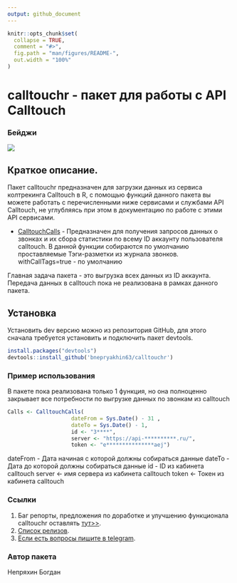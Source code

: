 ```yaml
---
output: github_document
---
```


<!-- README.md is generated from README.Rmd. Please edit that file -->

```r
knitr::opts_chunk$set(
  collapse = TRUE,
  comment = "#>",
  fig.path = "man/figures/README-",
  out.width = "100%"
)
```

# calltouchr - пакет для работы с API Calltouch

<!-- badges: start -->
<!-- badges: end -->
### Бейджи
[![](https://cranlogs.r-pkg.org/badges/calltouchr)](https://cran.r-project.org/package=calltouchr)

## Краткое описание.
Пакет calltouchr предназначен для загрузки данных из сервиса колтрекинга Calltouch в R, с помощью функций данного пакета вы можете работать с перечисленными ниже сервисами и службами API Calltouch, не углубляясь при этом в документацию по работе с этими API сервисами.

+ [CalltouchCalls](https://support.calltouch.ru/hc/ru/articles/209231269-Управление-звонками-через-API) - Предназначен для получения запросов данных о звонках и их сбора статистики по всему ID аккаунту пользователя calltouch. В данной функции собираются по умолчанию проставляемые Тэги-разметки из журнала звонков. withCallTags=true - по умолчанию

Главная задача пакета - это выгрузка всех данных из ID аккаунта. Передача данных в calltouch пока не реализована в рамках данного пакета.

## Установка

Установить dev версию можно из репозитория GitHub, для этого сначала требуется установить и подключить пакет devtools.

```r
install.packages("devtools")
devtools::install_github('bnepryakhin63/calltouchr')
```

### Пример использования

В пакете пока реализована только 1 функция, но она полноценно закрывает все потребности по выгрузке данных по звонкам из calltouch

```r
Calls <- CalltouchCalls(
                    dateFrom = Sys.Date() - 31 ,
                    dateTo = Sys.Date() - 1,
                    id <- "3****",
                    server <- "https://api-**********.ru/",
                    token <- "e***************aej")

```
dateFrom - Дата начиная с которой должны собираться данные
dateTo - Дата до которой должны собираться данные
id - ID из кабинета calltouch
server <-  имя сервера из кабинета calltouch
token <-  Токен из кабинета calltouch

### Ссылки
1. Баг репорты, предложения по доработке и улучшению функционала calltouchr оставлять [тут>>](https://github.com/bnepryakhin63/calltouchr/issues). 
2. [Список релизов](https://github.com/bnepryakhin63/calltouchr/releases).
3. [Если есть вопросы пишите в telegram](https://t.me/Bogdann63).

### Автор пакета
Непряхин Богдан
